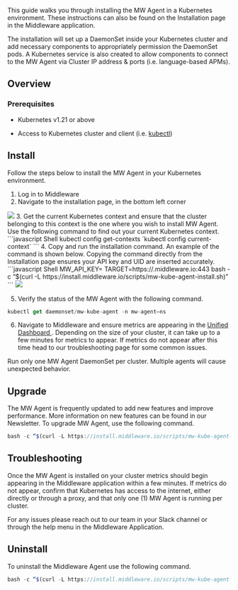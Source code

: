 This guide walks you through installing the MW Agent in a Kubernetes environment. These instructions can also be found on the Installation page in the Middleware application. 

The installation will set up a DaemonSet inside your Kubernetes cluster and add necessary components to appropriately permission the DaemonSet pods. A Kubernetes service is also created to allow components to connect to the MW Agent via Cluster IP address & ports (i.e. language-based APMs). 

## Overview
### Prerequisites

-   Kubernetes v1.21 or above

-   Access to Kubernetes cluster and client (i.e. [kubectl](https://kubernetes.io/docs/reference/kubectl/kubectl/))

## Install
Follow the steps below to install the MW Agent in your Kubernetes environment.

1.  Log in to Middleware
2.  Navigate to the installation page, in the bottom left corner
  <img src="/images/agent-installation/k1.png" />
3. Get the current Kubernetes context and ensure that the cluster belonging to this context is the one where you wish to install MW Agent. Use the following command to find out your current Kubernetes context.
```javascript Shell
kubectl config get-contexts `kubectl config current-context`
```
4. Copy and run the installation command. An example of the command is shown below. Copying the command directly from the Installation page ensures your API key and UID are inserted accurately.
```javascript Shell
MW_API_KEY=<xxxxxxxxxx> TARGET=https://<uid>.middleware.io:443 bash -c “$(curl -L https://install.middleware.io/scripts/mw-kube-agent-install.sh)”
```
  <img src="/images/agent-installation/k2.jpg" />

5. Verify the status of the MW Agent with the following command. 
```javascript Shell
kubectl get daemonset/mw-kube-agent -n mw-agent–ns
```

6. Navigate to Middleware and ensure metrics are appearing in the <a href="https://docs.middleware.io/docs/unified-dashboard/unified-view"> Unified Dashboard </a>. Depending on the size of your cluster, it can take up to a few minutes for metrics to appear. If metrics do not appear after this time head to our troubleshooting page for some common issues.

<Warning>  Run only one MW Agent DaemonSet per cluster. Multiple agents will cause unexpected behavior. </Warning>

## Upgrade
The MW Agent is frequently updated to add new features and improve performance. More information on new features can be found in our Newsletter. To upgrade MW Agent, use the following command.
```javascript Shell
bash -c “$(curl -L https://install.middleware.io/scripts/mw-kube-agent-upgrade.sh)
```

## Troubleshooting
Once the MW Agent is installed on your cluster metrics should begin appearing in the Middleware application within a few minutes. If metrics do not appear, confirm that Kubernetes has access to the internet, either directly or through a proxy, and that only one (1) MW Agent is running per cluster. 

For any issues please reach out to our team in your Slack channel or through the help menu in the Middleware Application.


## Uninstall
To uninstall the Middleware Agent use the following command.
```javascript Shell
bash -c “$(curl -L https://install.middleware.io/scripts/mw-kube-agent-uninstall.sh)
```
